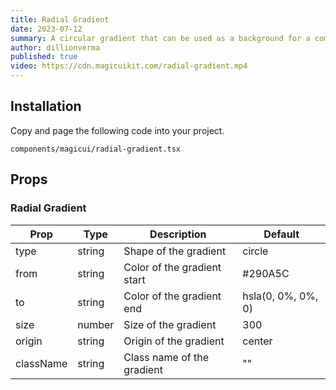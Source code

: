 ```yaml
---
title: Radial Gradient
date: 2023-07-12
summary: A circular gradient that can be used as a background for a component.
author: dillionverma
published: true
video: https://cdn.magicuikit.com/radial-gradient.mp4
---
```


<ComponentPreview name="radial-gradient-demo" />

<Steps>

<Step>

## Installation

Copy and page the following code into your project.

```text
components/magicui/radial-gradient.tsx
```

<ComponentSource name="radial-gradient" />

</Step>

</Steps>

## Props

### Radial Gradient

| Prop      | Type   | Description                 | Default            |
| --------- | ------ | --------------------------- | ------------------ |
| type      | string | Shape of the gradient       | circle             |
| from      | string | Color of the gradient start | #290A5C            |
| to        | string | Color of the gradient end   | hsla(0, 0%, 0%, 0) |
| size      | number | Size of the gradient        | 300                |
| origin    | string | Origin of the gradient      | center             |
| className | string | Class name of the gradient  | ""                 |
